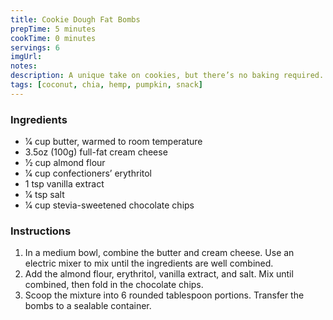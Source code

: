 ```yaml
---
title: Cookie Dough Fat Bombs
prepTime: 5 minutes
cookTime: 0 minutes
servings: 6
imgUrl:
notes:
description: A unique take on cookies, but there’s no baking required.
tags: [coconut, chia, hemp, pumpkin, snack]
---
```


### Ingredients

- 1⁄4 cup butter, warmed to room temperature
- 3.5oz (100g) full-fat cream cheese
- 1⁄2 cup almond flour
- 1⁄4 cup confectioners’ erythritol
- 1 tsp vanilla extract
- 1⁄4 tsp salt
- 1⁄4 cup stevia-sweetened chocolate chips

### Instructions

1. In a medium bowl, combine the butter and cream cheese. Use an electric mixer to mix until the ingredients are well combined.
1. Add the almond flour, erythritol, vanilla extract, and salt. Mix until combined, then fold in the chocolate chips.
1. Scoop the mixture into 6 rounded tablespoon portions. Transfer the bombs to a sealable container.

